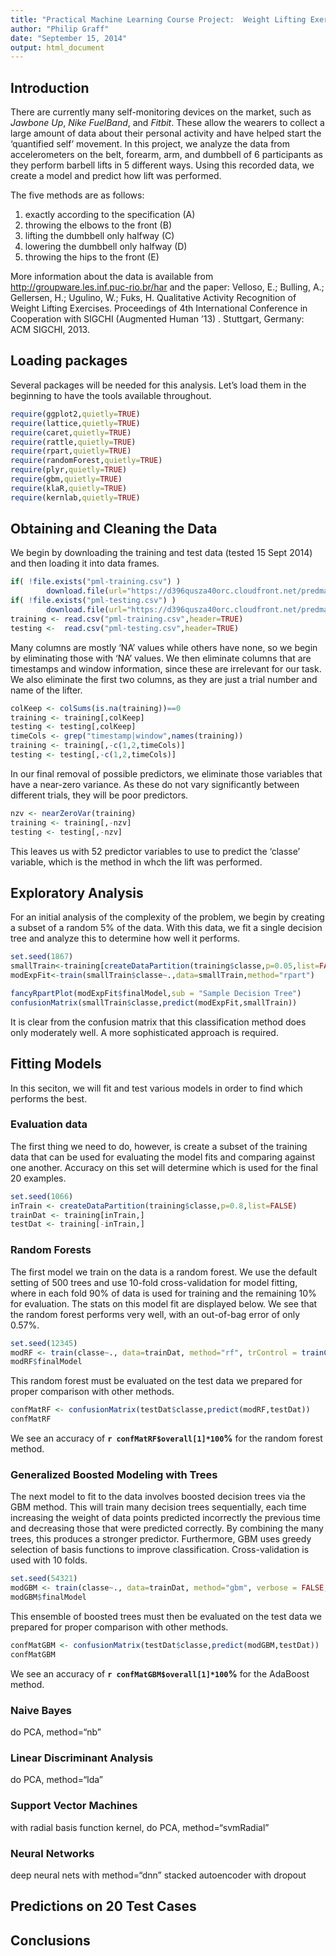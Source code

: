 ```yaml
---
title: "Practical Machine Learning Course Project:  Weight Lifting Exercise"
author: "Philip Graff"
date: "September 15, 2014"
output: html_document
---
```


## Introduction
There are currently many self-monitoring devices on the market, such as *Jawbone Up*, *Nike FuelBand*, and *Fitbit*. These allow the wearers to collect a large amount of data about their personal activity and have helped start the 'quantified self' movement. In this project, we analyze the data from accelerometers on the belt, forearm, arm, and dumbbell of 6 participants as they perform barbell lifts in 5 different ways. Using this recorded data, we create a model and predict how lift was performed.

The five methods are as follows:

1. exactly according to the specification (A)
1. throwing the elbows to the front (B)
1. lifting the dumbbell only halfway (C)
1. lowering the dumbbell only halfway (D)
1. throwing the hips to the front (E)

More information about the data is available from <http://groupware.les.inf.puc-rio.br/har> and the paper:  Velloso, E.; Bulling, A.; Gellersen, H.; Ugulino, W.; Fuks, H. Qualitative Activity Recognition of Weight Lifting Exercises. Proceedings of 4th International Conference in Cooperation with SIGCHI (Augmented Human '13) . Stuttgart, Germany: ACM SIGCHI, 2013.

## Loading packages
Several packages will be needed for this analysis. Let's load them in the beginning to have the tools available throughout.
```r
require(ggplot2,quietly=TRUE)
require(lattice,quietly=TRUE)
require(caret,quietly=TRUE)
require(rattle,quietly=TRUE)
require(rpart,quietly=TRUE)
require(randomForest,quietly=TRUE)
require(plyr,quietly=TRUE)
require(gbm,quietly=TRUE)
require(klaR,quietly=TRUE)
require(kernlab,quietly=TRUE)
```

## Obtaining and Cleaning the Data
We begin by downloading the training and test data (tested 15 Sept 2014) and then loading it into data frames.
```r
if( !file.exists("pml-training.csv") )
        download.file(url="https://d396qusza40orc.cloudfront.net/predmachlearn/pml-training.csv",destfile="pml-training.csv",method="curl")
if( !file.exists("pml-testing.csv") )
        download.file(url="https://d396qusza40orc.cloudfront.net/predmachlearn/pml-testing.csv",destfile="pml-testing.csv",method="curl")
training <- read.csv("pml-training.csv",header=TRUE)
testing <-  read.csv("pml-testing.csv",header=TRUE)
```

Many columns are mostly 'NA' values while others have none, so we begin by eliminating those with 'NA' values. We then eliminate columns that are timestamps and window information, since these are irrelevant for our task. We also eliminate the first two columns, as they are just a trial number and name of the lifter.
```r
colKeep <- colSums(is.na(training))==0
training <- training[,colKeep]
testing <- testing[,colKeep]
timeCols <- grep("timestamp|window",names(training))
training <- training[,-c(1,2,timeCols)]
testing <- testing[,-c(1,2,timeCols)]
```

In our final removal of possible predictors, we eliminate those variables that have a near-zero variance. As these do not vary significantly between different trials, they will be poor predictors.
```r
nzv <- nearZeroVar(training)
training <- training[,-nzv]
testing <- testing[,-nzv]
```
This leaves us with 52 predictor variables to use to predict the 'classe' variable, which is the method in whch the lift was performed.

## Exploratory Analysis
For an initial analysis of the complexity of the problem, we begin by creating a subset of a random 5% of the data. With this data, we fit a single decision tree and analyze this to determine how well it performs.
```r
set.seed(1867)
smallTrain<-training[createDataPartition(training$classe,p=0.05,list=FALSE),]
modExpFit<-train(smallTrain$classe~.,data=smallTrain,method="rpart")
```
```r
fancyRpartPlot(modExpFit$finalModel,sub = "Sample Decision Tree")
confusionMatrix(smallTrain$classe,predict(modExpFit,smallTrain))
```
It is clear from the confusion matrix that this classification method does only moderately well. A more sophisticated approach is required.

## Fitting Models
In this seciton, we will fit and test various models in order to find which performs the best.

### Evaluation data
The first thing we need to do, however, is create a subset of the training data that can be used for evaluating the model fits and comparing against one another. Accuracy on this set will determine which is used for the final 20 examples.
```r
set.seed(1066)
inTrain <- createDataPartition(training$classe,p=0.8,list=FALSE)
trainDat <- training[inTrain,]
testDat <- training[-inTrain,]
```

### Random Forests
The first model we train on the data is a random forest. We use the default setting of 500 trees and use 10-fold cross-validation for model fitting, where in each fold 90% of data is used for training and the remaining 10% for evaluation. The stats on this model fit are displayed below. We see that the random forest performs very well, with an out-of-bag error of only 0.57%.
```r
set.seed(12345)
modRF <- train(classe~., data=trainDat, method="rf", trControl = trainControl(method = "cv", number = 10))
modRF$finalModel
```

This random forest must be evaluated on the test data we prepared for proper comparison with other methods.
```r
confMatRF <- confusionMatrix(testDat$classe,predict(modRF,testDat))
confMatRF
```
We see an accuracy of **`r confMatRF$overall[1]*100`%** for the random forest method.

### Generalized Boosted Modeling with Trees
The next model to fit to the data involves boosted decision trees via the GBM method. This will train many decision trees sequentially, each time increasing the weight of data points predicted incorrectly the previous time and decreasing those that were predicted correctly. By combining the many trees, this produces a stronger predictor. Furthermore, GBM uses greedy selection of basis functions to improve classification. Cross-validation is used with 10 folds.
```r
set.seed(54321)
modGBM <- train(classe~., data=trainDat, method="gbm", verbose = FALSE, trControl = trainControl(method = "cv", number = 10))
modGBM$finalModel
```

This ensemble of boosted trees must then be evaluated on the test data we prepared for proper comparison with other methods.
```r
confMatGBM <- confusionMatrix(testDat$classe,predict(modGBM,testDat))
confMatGBM
```
We see an accuracy of **`r confMatGBM$overall[1]*100`%** for the AdaBoost method.

### Naive Bayes
do PCA, method="nb"

### Linear Discriminant Analysis
do PCA, method="lda"

### Support Vector Machines
with radial basis function kernel, do PCA, method="svmRadial"

### Neural Networks
deep neural nets with method="dnn"
stacked autoencoder with dropout

## Predictions on 20 Test Cases


## Conclusions

